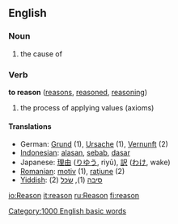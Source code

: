 ==English==

{{rank|John|hour|air|368|reason|feel|behind|sn}}

===Noun===
{{en-noun-reg}}

# the cause of

===Verb===
'''to reason'''  ([[reasons]], [[reasoned]], [[reasoning]])

# the process of applying values (axioms)

====Translations====
*German: [[Grund]] {{m}} (1), [[Ursache]] {{f}} (1), [[Vernunft]] {{f}} (2)
*[[Indonesian]]: [[alas|alasan]], [[sebab]], [[dasar]]
*Japanese: [[理由]] ([[りゆう]], riyū), [[訳]] ([[わけ]], wake)
*[[Romanian]]: [[motiv]] {{n}} (1), [[raţiune]] {{f}} (2)
*[[Yiddish]]: [[סיבה]] {{f}} (1), [[שׂכל]] {{m}} (2)

[[Category:1000 English basic words]]

[[io:Reason]]
[[it:reason]]
[[ru:Reason]]
[[fi:reason]]